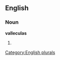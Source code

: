 ==English==

===Noun===
'''valleculas'''

# {{plural of|[[vallecula]]}}

[[Category:English plurals]]